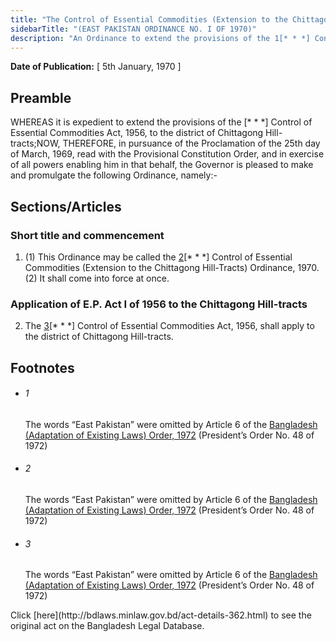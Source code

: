 ```yaml
---
title: "The Control of Essential Commodities (Extension to the Chittagong Hill-Tracts) Ordinance, 1970 (East Pakistan Ordinance)"
sidebarTitle: "(EAST PAKISTAN ORDINANCE NO. I OF 1970)"
description: "An Ordinance to extend the provisions of the 1[* * *] Control of Essential Commodities Act, 1956, to the district of Chittagong Hill-tracts."
---
```


**Date of Publication:** [ 5th January, 1970 ]

## Preamble

WHEREAS it is expedient to extend the provisions of the [\* \* \*] Control of Essential Commodities Act, 1956, to the district of Chittagong Hill-tracts;NOW, THEREFORE, in pursuance of the Proclamation of the 25th day of March, 1969, read with the Provisional Constitution Order, and in exercise of all powers enabling him in that behalf, the Governor is pleased to make and promulgate the following Ordinance, namely:-

## Sections/Articles

### Short title and commencement

1. (1) This Ordinance may be called the [2](1)[\* \* \*] Control of Essential Commodities (Extension to the Chittagong Hill-Tracts) Ordinance, 1970.(2) It shall come into force at once.

### Application of E.P. Act I of 1956 to the Chittagong Hill-tracts

2. The [3](1)[\* \* \*] Control of Essential Commodities Act, 1956, shall apply to the district of Chittagong Hill-tracts.

## Footnotes

- ###### 1

  The words “East Pakistan” were omitted by Article 6 of the [Bangladesh (Adaptation of Existing Laws) Order, 1972](/laws/volume-15/act-388 "Bangladesh (Adaptation of Existing Laws) Order, 1972 ") (President’s Order No. 48 of 1972)

- ###### 2

  The words “East Pakistan” were omitted by Article 6 of the [Bangladesh (Adaptation of Existing Laws) Order, 1972](/laws/volume-15/act-388 "Bangladesh (Adaptation of Existing Laws) Order, 1972 ") (President’s Order No. 48 of 1972)

- ###### 3

  The words “East Pakistan” were omitted by Article 6 of the [Bangladesh (Adaptation of Existing Laws) Order, 1972](/laws/volume-15/act-388 "Bangladesh (Adaptation of Existing Laws) Order, 1972 ") (President’s Order No. 48 of 1972)

<Note>
  Click [here](http://bdlaws.minlaw.gov.bd/act-details-362.html) to see the original act on the Bangladesh Legal Database.
</Note>
